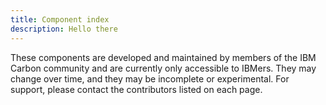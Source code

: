 ```yaml
---
title: Component index
description: Hello there
---
```



These components are developed and maintained by members of the IBM Carbon
community and are currently only accessible to IBMers. They may change over
time, and they may be incomplete or experimental. For support, please contact
the contributors listed on each page.

<ComponentIndexPage />
